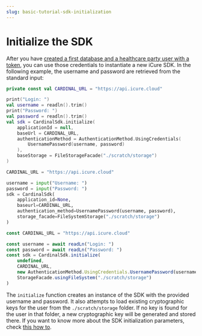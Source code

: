 ```yaml
---
slug: basic-tutorial-sdk-initialization
---
```



# Initialize the SDK

After you have [created a first database and a healthcare party user with a token](/tutorial/basic/sdk-basic-tutorial),
you can use those credentials to instantiate a new iCure SDK.
In the following example, the username and password are retrieved from the standard input:

<LanguageTabs>
<TabItem value="kotlin">

```kotlin
private const val CARDINAL_URL = "https://api.icure.cloud"

print("Login: ")
val username = readln().trim()
print("Password: ")
val password = readln().trim()
val sdk = CardinalSdk.initialize(
	applicationId = null,
	baseUrl = CARDINAL_URL,
	authenticationMethod = AuthenticationMethod.UsingCredentials(
		UsernamePassword(username, password)
	),
	baseStorage = FileStorageFacade("./scratch/storage")
)
```
</TabItem>
<TabItem value="python">

```python
CARDINAL_URL = "https://api.icure.cloud"

username = input("Username: ")
password = input("Password: ")
sdk = CardinalSdk(
	application_id=None,
	baseurl=CARDINAL_URL,
	authentication_method=UsernamePassword(username, password),
	storage_facade=FileSystemStorage("./scratch/storage")
)
```
</TabItem>
<TabItem value="typescript">

```typescript
const CARDINAL_URL = "https://api.icure.cloud"

const username = await readLn("Login: ")
const password = await readLn("Password: ")
const sdk = CardinalSdk.initialize(
	undefined,
	CARDINAL_URL,
	new AuthenticationMethod.UsingCredentials.UsernamePassword(username, password),
	StorageFacade.usingFileSystem("./scratch/storage")
)
```
</TabItem>
</LanguageTabs>

The `initialize` function creates an instance of the SDK with the provided username and password. It also attempts to
load existing cryptographic keys for the user from the `./scratch/storage` folder. If no key is found for the user in
that folder, a new cryptographic key will be generated and stored there.
If you want to know more about the SDK initialization parameters, check [this how to](/how-to/initialize-the-sdk/).